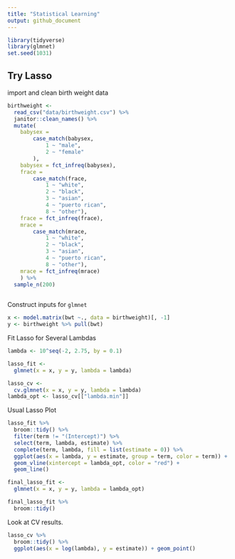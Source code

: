 ```yaml
---
title: "Statistical Learning"
output: github_document
---
```


```r
library(tidyverse)
library(glmnet)
set.seed(1031)
```

## Try Lasso 

import and clean birth weight data 

```r
birthweight <- 
  read_csv("data/birthweight.csv") %>% 
  janitor::clean_names() %>% 
  mutate(
    babysex = 
        case_match(babysex,
            1 ~ "male",
            2 ~ "female"
        ),
    babysex = fct_infreq(babysex),
    frace = 
        case_match(frace,
            1 ~ "white",
            2 ~ "black", 
            3 ~ "asian", 
            4 ~ "puerto rican", 
            8 ~ "other"),
    frace = fct_infreq(frace),
    mrace = 
        case_match(mrace,
            1 ~ "white",
            2 ~ "black", 
            3 ~ "asian", 
            4 ~ "puerto rican",
            8 ~ "other"),
    mrace = fct_infreq(mrace)
    ) %>% 
  sample_n(200)
  
```

Construct inputs for `glmnet`

```r
x <- model.matrix(bwt ~., data = birthweight)[, -1]
y <- birthweight %>% pull(bwt)
```

Fit Lasso for Several Lambdas

```r
lambda <- 10^seq(-2, 2.75, by = 0.1) 

lasso_fit <-
  glmnet(x = x, y = y, lambda = lambda)

lasso_cv <- 
  cv.glmnet(x = x, y = y, lambda = lambda)
lambda_opt <- lasso_cv[["lambda.min"]]
```

Usual Lasso Plot 

```r
lasso_fit %>% 
  broom::tidy() %>% 
  filter(term != "(Intercept)") %>% 
  select(term, lambda, estimate) %>% 
  complete(term, lambda, fill = list(estimate = 0)) %>% 
  ggplot(aes(x = lambda, y = estimate, group = term, color = term)) + 
  geom_vline(xintercept = lambda_opt, color = "red") +
  geom_line()
```

```r
final_lasso_fit <- 
  glmnet(x = x, y = y, lambda = lambda_opt)

final_lasso_fit %>% 
  broom::tidy()
```


Look at CV results. 

```r
lasso_cv %>% 
  broom::tidy() %>% 
  ggplot(aes(x = log(lambda), y = estimate)) + geom_point()
```




